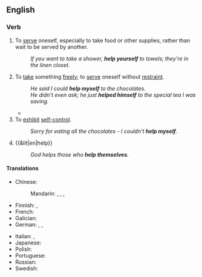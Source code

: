 ==English==

===Verb===
{{en-verb|helps oneself|helping oneself|helped oneself}}

# {{lb|en|reflexive}} To [[serve]] oneself, especially to take food or other supplies, rather than wait to be served by another.
#: ''If you want to take a shower, '''help yourself''' to towels; they're in the linen closet.''
# {{lb|en|reflexive}} To [[take]] something [[freely]]; to [[serve]] oneself without [[restraint]].
#: ''He said I could '''help myself''' to the chocolates.''
#: ''He didn't even ask; he just '''helped himself''' to the special tea I was saving.''
#* {{quote-text|en|year=1920|author={{w|Herman Cyril McNeile}}|title=Bulldog Drummond|chapter=1|passage=Hugh '''helped himself''' to bacon. "My dear fellow, she can think what she likes so long as she continues to grill bacon like this. Your wife is a treasure, James—a pearl amongst women; and you can tell her so with my love."}}
# To [[exhibit]] [[self-control]].
#: ''Sorry for eating all the chocolates - I couldn't '''help myself'''.''
# {{&lit|en|help}}
#: ''God helps those who '''help themselves'''.''

====Translations====
{{trans-top|take something freely}}
* Chinese:
*: Mandarin: {{t|cmn|[[自己]][[拿]]|sc=Hani}}, {{t|cmn|[[自己]][[拿]]|tr=zìjǐ ná|sc=Hani}}, {{qualifier|invitation}} {{t+|cmn|請便|sc=Hani}}, {{t+|cmn|请便|tr=qǐngbiàn|sc=Hani}}
* Finnish: {{t|fi|[[saada]] [[ottaa]]}}, {{t|fi|[[voida]] [[ottaa]]}}
* French: {{t+|fr|se servir}}
* Galician: {{t+|gl|axudar}}
* German: {{t+|de|bedienen|alt=sich bedienen}}, {{t+|de|zugreifen}}, {{t|de|sich auftun}}
{{trans-mid}}
* Italian: {{t+|it|servirsi}}, {{t+|it|favorire}}
* Japanese: {{t+|ja|遠慮|tr=えんりょなく...する, enryo naku ... suru|alt=遠慮なく...する|sc=Jpan}}
* Polish: {{t+|pl|częstować się}}
* Portuguese: {{t+|pt|servir|alt=servir-se}}
* Russian: {{t+|ru|угоща́ться|impf}} {{qualifier|food}}
* Swedish: {{t|sv|ta för sig}}
{{trans-bottom}}

{{trans-see|to help oneself|make use}}